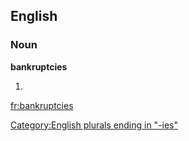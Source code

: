 ==English==

===Noun===
'''bankruptcies'''

# {{plural of|[[bankruptcy]]}}

[[Category:English plurals ending in "-ies"]]

[[fr:bankruptcies]]